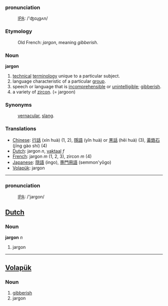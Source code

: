 ===pronunciation===
:[[International Phonetic Alphabet|IPA]]: /'ʤɑɻgʌn/

=== Etymology ===
:Old French: ''jargon'', meaning ''gibberish''.

=== Noun ===

'''jargon'''

#[[technical]] [[terminology]] unique to a particular subject.
#language characteristic of a particular [[group]].
#speech or language that is [[incomprehensible]] or [[unintelligible]]; [[gibberish]].
#a variety of [[zircon]]. (= jargoon)

=== Synonyms ===
:[[vernacular]], [[slang]].

=== Translations ===
*[[Chinese]]: [[行話]] (xín huà) (1, 2), [[隱語]] (yǐn huà) or [[黑話]] (hēi huà) (3), [[黃鋯石]] (jīng gào shí) (4)
*[[Dutch]]: jargon ''n'', [[vaktaal]] ''f''
*[[French]]: jargon ''m'' (1, 2, 3), zircon ''m'' (4)
*[[Japanese]]: [[隠語]] (ingo), [[専門用語]] (semmon'yōgo)
*[[Volapük]]: jargon

----
===pronunciation===
:[[International Phonetic Alphabet|IPA]]: /'jargon/

==[[Dutch]]==

=== Noun ===

'''jargon''' ''n''

# jargon

----

== [[Volapük]] == 
=== Noun === 
# [[gibberish]] 
# jargon